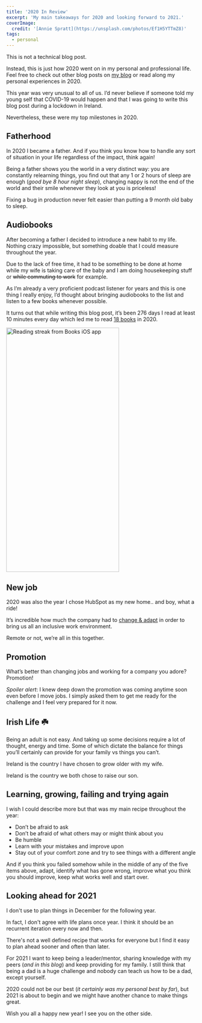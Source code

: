 ```yaml
---
title: '2020 In Review'
excerpt: 'My main takeaways for 2020 and looking forward to 2021.'
coverImage:
  credit: '[Annie Spratt](https://unsplash.com/photos/Ef1H5YTTmZ8)'
tags:
  - personal
---
```


This is not a technical blog post.

Instead, this is just how 2020 went on in my personal and professional life.
Feel free to check out other blog posts on [my blog](/blog) or read along my personal experiences in 2020.

This year was very unusual to all of us. 
I’d never believe if someone told my young self that COVID-19 would happen and that I was going to write this blog post during a lockdown in Ireland. 

Nevertheless, these were my top milestones in 2020.

## Fatherhood

In 2020 I became a father.
And if you think you know how to handle any sort of situation in your life regardless of the impact, think again!

Being a father shows you the world in a very distinct way: you are constantly relearning things, you find out that any 1 or 2 hours of sleep are enough (_good bye 8 hour night sleep_), changing nappy is not the end of the world and their smile whenever they look at you is priceless!

Fixing a bug in production never felt easier than putting a 9 month old baby to sleep. 

## Audiobooks

After becoming a father I decided to introduce a new habit to my life.
Nothing crazy impossible, but something doable that I could measure throughout the year.

Due to the lack of free time, it had to be something to be done at home while my wife is taking care of the baby and I am doing housekeeping stuff or ~~while commuting to work~~ for example.

As I’m already a very proficient podcast listener for years and this is one thing I really enjoy, I’d thought about bringing audiobooks to the list and listen to a few books whenever possible. 

It turns out that while writing this blog post, it’s been 276 days I read at least 10 minutes every day which led me to read [18 books](https://www.goodreads.com/user/year_in_books/2020/113022185) in 2020.

<img alt="Reading streak from Books iOS app" height="650" src="/assets/blog/2020-12-28-2020-in-review/books-ios-app.jpg" title="Reading streak from Books iOS app" width="300" />

## New job

2020 was also the year I chose HubSpot as my new home.. and boy, what a ride!

It’s incredible how much the company had to [change & adapt](https://medium.com/@HubSpot/survey-says-the-future-of-work-at-hubspot-is-flexible-3b677730b8e5) in order to bring us all an inclusive work environment.

Remote or not, we’re all in this together.

## Promotion

What’s better than changing jobs and working for a company you adore? Promotion! 

_Spoiler alert_: I knew deep down the promotion was coming anytime soon even before I move jobs.
I simply asked them to get me ready for the challenge and I feel very prepared for it now. 

## Irish Life ☘️

Being an adult is not easy.
And taking up some decisions require a lot of thought, energy and time.
Some of which dictate the balance for things you’ll certainly can provide for your family vs things you can’t. 

Ireland is the country I have chosen to grow older with my wife.

Ireland is the country we both chose to raise our son.

## Learning, growing, failing and trying again 

I wish I could describe more but that was my main recipe throughout the year:

- Don’t be afraid to ask
- Don’t be afraid of what others may or might think about you
- Be humble
- Learn with your mistakes and improve upon
- Stay out of your comfort zone and try to see things with a different angle

And if you think you failed somehow while in the middle of any of the five items above, adapt, identify what has gone wrong, improve what you think you should improve, keep what works well and start over.

## Looking ahead for 2021

I don't use to plan things in December for the following year.

In fact, I don't agree with life plans once year.
I think it should be an recurrent iteration every now and then.

There's not a well defined recipe that works for everyone but I find it easy to plan ahead sooner and often than later.

For 2021 I want to keep being a leader/mentor, sharing knowledge with my peers (_and in this blog_) and keep providing for my family.
I still think that being a dad is a huge challenge and nobody can teach us how to be a dad, except yourself.

2020 could not be our best (_it certainly was my personal best by far_), but 2021 is about to begin and we might have another chance to make things great.

Wish you all a happy new year!
I see you on the other side.
